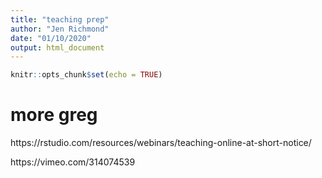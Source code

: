 ```yaml
---
title: "teaching prep"
author: "Jen Richmond"
date: "01/10/2020"
output: html_document
---
```


```r
knitr::opts_chunk$set(echo = TRUE)
```


# more greg

https://rstudio.com/resources/webinars/teaching-online-at-short-notice/


https://vimeo.com/314074539
